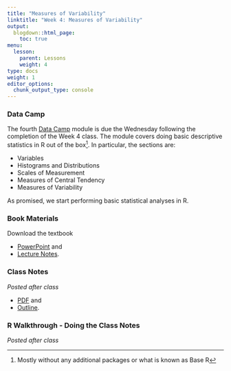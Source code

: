 ```yaml
---
title: "Measures of Variability"
linktitle: "Week 4: Measures of Variability"
output:
  blogdown::html_page:
    toc: true
menu:
  lesson:
    parent: Lessons
    weight: 4
type: docs
weight: 1
editor_options: 
  chunk_output_type: console
---
```


### Data Camp
The fourth [Data Camp](https://www.datacamp.com/){target="_blank"} module is due the Wednesday following the completion of the Week 4 class. The module covers doing basic descriptive statistics in R out of the box^[Mostly without any additional packages or what is known as Base R]. In particular, the sections are:

- Variables
- Histograms and Distributions
- Scales of Measurement
- Measures of Central Tendency
- Measures of Variability

As promised, we start performing basic statistical analyses in R.

### Book Materials
Download the textbook

- [PowerPoint](/slides/Week 4/SSDS_Ch4.pptx){target="_blank"} and
- [Lecture Notes](/lecture_notes/Week 4/SSDS_Ch4.docx){target="_blank"}.

### Class Notes
*Posted after class*

- [PDF](/slides/Week 4/ICS_Ch4.pdf){target="_blank"} and 
- [Outline](/lecture_notes/Week 4/ICN_Ch4.pdf){target="_blank"}.

### R Walkthrough - Doing the Class Notes
*Posted after class*

<!--
1. Download the data sets^[You will have to unzip this file. If you are unfamilair with this process, please check the [Unzipping files](/resource/unzipping/) section under Resources for assistance.] and codebooks needed for this walkthrough. Put them wherever you want BUT please remember where they are.

- [Week 3 Walkthrough Materials](/slides/Week 4/Week4data.zip){target="_blank"}

2. Click on the presentation itself and then you may

- Move back and forth through the slideshow using the ⬅ and ⮕ buttons on your keyboard.
- Press the letter **O** at any point to see see a tile view of the slideshow.
- Use this [link](/slides/Week 4/Slides-Week-4.html){target="_blank"} to view a larger version of slideshow in a new window.

```r
knitr::include_url("/slides/Week 4/Slides-Week-4.html")
```

You can download a [PDF](/slides/Week 4/Slides-Week-4.pdf){target="_blank"} of the presentation above. 
-->
